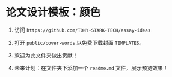 # 论文设计模板：颜色


<Color />

1. 访问 `https://github.com/TONY-STARK-TECH/essay-ideas`

2. 打开 `public/cover-words` 以免费下载封面 `TEMPLATES`。

3. 欢迎为此文件夹做出贡献！

4. 未来计划：在文件夹下添加一个 `readme.md` 文件，展示预览效果！
